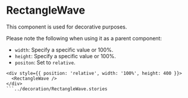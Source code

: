 
<Meta of={RectangleWave} />

# RectangleWave

This component is used for decorative purposes.

<Canvas of={RectangleWave.Default} />
<Controls />

Please note the following when using it as a parent component:

- `width`: Specify a specific value or 100%.
- `height`: Specify a specific value or 100%.
- `positon`: Set to `relative`.

````tsx
<div style={{ position: 'relative', width: '100%', height: 400 }}>
  <RectangleWave />
</div>
```../decoration/RectangleWave.stories
````
